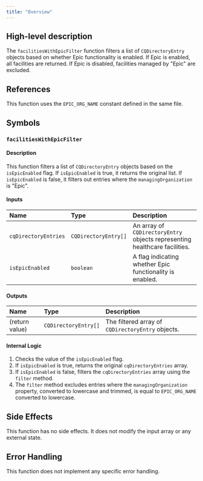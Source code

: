 ```yaml
---
title: "Overview"
---
```


## High-level description
The `facilitiesWithEpicFilter` function filters a list of `CQDirectoryEntry` objects based on whether Epic functionality is enabled. If Epic is enabled, all facilities are returned. If Epic is disabled, facilities managed by "Epic" are excluded.

## References
This function uses the `EPIC_ORG_NAME` constant defined in the same file.

## Symbols

### `facilitiesWithEpicFilter`
#### Description
This function filters a list of `CQDirectoryEntry` objects based on the `isEpicEnabled` flag. If `isEpicEnabled` is true, it returns the original list. If `isEpicEnabled` is false, it filters out entries where the `managingOrganization` is "Epic".

#### Inputs
| Name | Type | Description |
|:-----|:-----|:------------|
| `cqDirectoryEntries` | `CQDirectoryEntry[]` | An array of `CQDirectoryEntry` objects representing healthcare facilities. |
| `isEpicEnabled` | `boolean` | A flag indicating whether Epic functionality is enabled. |

#### Outputs
| Name | Type | Description |
|:-----|:-----|:------------|
| (return value) | `CQDirectoryEntry[]` | The filtered array of `CQDirectoryEntry` objects. |

#### Internal Logic
1. Checks the value of the `isEpicEnabled` flag.
2. If `isEpicEnabled` is true, returns the original `cqDirectoryEntries` array.
3. If `isEpicEnabled` is false, filters the `cqDirectoryEntries` array using the `filter` method.
4. The `filter` method excludes entries where the `managingOrganization` property, converted to lowercase and trimmed, is equal to `EPIC_ORG_NAME` converted to lowercase.

## Side Effects
This function has no side effects. It does not modify the input array or any external state.

## Error Handling
This function does not implement any specific error handling.
